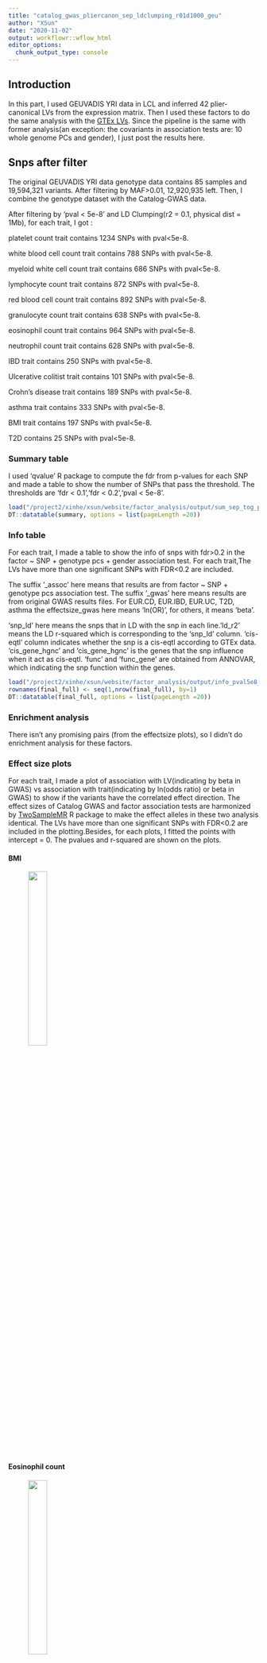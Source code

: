 ```yaml
---
title: "catalog_gwas_pliercanon_sep_ldclumping_r01d1000_geu"
author: "XSun"
date: "2020-11-02"
output: workflowr::wflow_html
editor_options:
  chunk_output_type: console
---
```


## Introduction

In this part, I used GEUVADIS YRI data in LCL and inferred 42 plier-canonical LVs from the expression matrix. Then I used these factors to do the same analysis with the [GTEx LVs](https://xsun1229.github.io/factor_analysis/catalog_gwas_pliercanon_sep_ldclumping_r01d1000.html). Since the pipeline is the same with former analysis(an exception: the covariants in association tests are: 10 whole genome PCs and gender), I just post the results here. 

## Snps after filter

The original GEUVADIS YRI data genotype data contains 85 samples and 19,594,321 variants. After filtering by MAF>0.01, 12,920,935 left. Then, I combine the genotype dataset with the Catalog-GWAS data.

After filtering by 'pval < 5e-8' and LD Clumping(r2 = 0.1, physical dist = 1Mb), for each trait, I got :

platelet count trait contains 1234 SNPs with pval<5e-8. 

white blood cell count trait contains 788 SNPs with pval<5e-8. 

myeloid white cell count trait contains 686 SNPs with pval<5e-8. 

lymphocyte count trait contains 872 SNPs with pval<5e-8. 

red blood cell count trait contains 892 SNPs with pval<5e-8. 

granulocyte count trait contains 638 SNPs with pval<5e-8. 

eosinophil count trait contains 964 SNPs with pval<5e-8. 

neutrophil count trait contains 628 SNPs with pval<5e-8. 

IBD trait contains 250 SNPs with pval<5e-8. 

Ulcerative colitist trait contains 101 SNPs with pval<5e-8. 

Crohn's disease trait contains 189 SNPs with pval<5e-8. 

asthma trait contains 333 SNPs with pval<5e-8. 

BMI trait contains 197 SNPs with pval<5e-8. 

T2D contains 25 SNPs with pval<5e-8. 


### Summary table

I used 'qvalue' R package to compute the fdr from p-values for each SNP and made a table to show the number of SNPs that pass the threshold. The thresholds are 'fdr < 0.1','fdr < 0.2','pval < 5e-8'.

```r
load("/project2/xinhe/xsun/website/factor_analysis/output/sum_sep_tog_pval_pliercanon_wgpc_ldcl_d1k_geu.rdata")
DT::datatable(summary, options = list(pageLength =20))
```



### Info table

For each trait, I made a table to show the info of snps with fdr>0.2 in the factor ~ SNP + genotype pcs + gender association test. For each trait,The LVs have more than one significant SNPs with FDR<0.2 are included. 

The suffix '_assoc' here means that results are from factor ~ SNP + genotype pcs association test. The suffix '_gwas' here means results are from original GWAS results files. For EUR.CD, EUR.IBD, EUR.UC, T2D, asthma the effectsize_gwas here means 'ln(OR)', for others, it means 'beta'. 

'snp_ld' here means the snps that in LD with the snp in each line.'ld_r2' means the LD r-squared which is corresponding to the 'snp_ld' column. 'cis-eqtl' column indicates whether the snp is a cis-eqtl according to GTEx data. 'cis_gene_hgnc' and 'cis_gene_hgnc' is the genes that the snp influence when it act as cis-eqtl. 'func' and 'func_gene' are obtained from ANNOVAR, which indicating the snp function within the genes.

```r
load("/project2/xinhe/xsun/website/factor_analysis/output/info_pval5e8_pliercanon_ld_d1k_geu.rdata")
rownames(final_full) <- seq(1,nrow(final_full), by=1)
DT::datatable(final_full, options = list(pageLength =20))
```




### Enrichment analysis 

There isn't any promising pairs (from the effectsize plots), so I didn't do enrichment analysis for these factors. 



### Effect size plots

For each trait, I made a plot of association with LV(indicating by beta in GWAS) vs association with trait(indicating by ln(odds ratio) or beta in GWAS) to show if the variants have the correlated effect direction. The effect sizes of Catalog GWAS and factor association tests are harmonized by [TwoSampleMR](https://mrcieu.github.io/TwoSampleMR/articles/introduction.html) R package to make the effect alleles in these two analysis identical. The LVs have more than one significant SNPs with FDR<0.2 are included in the plotting.Besides, for each plots, I fitted the points with intercept = 0. The pvalues and r-squared are shown on the plots.

#### BMI 

<figure class="half">
    <img src="https://github.com/xsun1229/factor_analysis/raw/master/output/effectsize_lv6_bmi_pval5e8_pliercanon_d1k_geu.jpeg" width="30%">
</figure>

#### Eosinophil count 

<figure class="half">
    <img src="https://github.com/xsun1229/factor_analysis/raw/master/output/effectsize_lv28_eo_pval5e8_pliercanon_d1k_geu.jpeg" width="30%">
</figure>


#### plt

<figure class="half">
    <img src="https://github.com/xsun1229/factor_analysis/raw/master/output/effectsize_lv12_plt_pval5e8_d1k_geu.jpeg" width="30%">
    <img src="https://github.com/xsun1229/factor_analysis/raw/master/output/effectsize_lv5_plt_pval5e8_d1k_geu.jpeg" width="30%">
    <img src="https://github.com/xsun1229/factor_analysis/raw/master/output/effectsize_lv8_plt_pval5e8_d1k_geu.jpeg" width="30%">
    <img src="https://github.com/xsun1229/factor_analysis/raw/master/output/effectsize_lv11_plt_pval5e8_d1k_geu.jpeg" width="30%">
    <img src="https://github.com/xsun1229/factor_analysis/raw/master/output/effectsize_lv24_plt_pval5e8_d1k_geu.jpeg" width="30%">
</figure>


#### red blood cell count

<figure class="half">
    <img src="https://github.com/xsun1229/factor_analysis/raw/master/output/effectsize_lv24_rbc_pval5e8_d1k_geu.jpeg" width="30%">
    <img src="https://github.com/xsun1229/factor_analysis/raw/master/output/effectsize_lv5_rbc_pval5e8_d1k_geu.jpeg" width="30%">
    <img src="https://github.com/xsun1229/factor_analysis/raw/master/output/effectsize_lv10_rbc_pval5e8_d1k_geu.jpeg" width="30%">
</figure>


#### asthma

<figure class="half">
    <img src="https://github.com/xsun1229/factor_analysis/raw/master/output/effectsize_lv24_ukb.allasthma_pval5e8_d1k_geu.jpeg" width="30%">
    <img src="https://github.com/xsun1229/factor_analysis/raw/master/output/effectsize_lv5_ukb.allasthma_pval5e8_d1k_geu.jpeg" width="30%">
    <img src="https://github.com/xsun1229/factor_analysis/raw/master/output/effectsize_lv10_ukb.allasthma_pval5e8_d1k_geu.jpeg" width="30%">
</figure>
